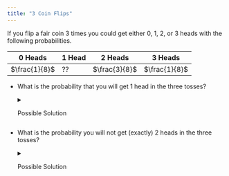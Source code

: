 ```yaml
---
title: "3 Coin Flips"
---
```


If you flip a fair coin 3 times you could get either 0, 1, 2, or 3 heads with the following probabilities.

| 0 Heads       | 1 Head | 2 Heads       | 3 Heads       |
|---------------|--------|---------------|---------------|
| $\frac{1}{8}$ | ??     | $\frac{3}{8}$ | $\frac{1}{8}$ |

-   What is the probability that you will get 1 head in the three tosses?

    <details>

    <summary>Possible Solution</summary>

    P( 1 head ) = 1 - P( not 1 head) = 1 - (1/8 + 3/8 + 1/8) = 1 - 5/8 = 3/8

    </details>

-   What is the probability you will not get (exactly) 2 heads in the three tosses?

    <details>

    <summary>Possible Solution</summary>

    1 - P( 2 heads ) = 1 - 3/8 = 5/8

    </details>

<!--- From my 221 Wiki April 21, 2021--->
